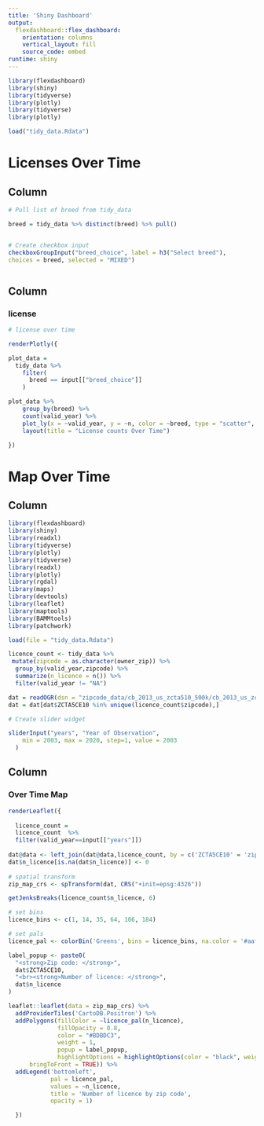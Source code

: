 ```yaml
---
title: 'Shiny Dashboard'
output: 
  flexdashboard::flex_dashboard:
    orientation: columns
    vertical_layout: fill
    source_code: embed
runtime: shiny 
---
```


```r
library(flexdashboard)
library(shiny)
library(tidyverse)
library(plotly)
library(tidyverse)
library(plotly)

load("tidy_data.Rdata")
```



Licenses Over Time
===================================== 

Column {.sidebar}
-----------------------------------------------------------------------


```r
# Pull list of breed from tidy_data

breed = tidy_data %>% distinct(breed) %>% pull()


# Create checkbox input
checkboxGroupInput("breed_choice", label = h3("Select breed"),
choices = breed, selected = "MIXED")



```

Column {.tabset}
-----------------------------------------------------------------------

### license

```r
# license over time

renderPlotly({ 

plot_data = 
  tidy_data %>%
    filter(
      breed == input[["breed_choice"]]
    ) 

plot_data %>% 
    group_by(breed) %>% 
    count(valid_year) %>% 
    plot_ly(x = ~valid_year, y = ~n, color = ~breed, type = "scatter", mode = "lines+markers") %>% 
    layout(title = "License counts Over Time")

})


```


Map Over Time
===================================== 

Column {.sidebar}
-----------------------------------------------------------------------

```r
library(flexdashboard)
library(shiny)
library(readxl)
library(tidyverse)
library(plotly)
library(tidyverse)
library(readxl)
library(plotly)
library(rgdal)
library(maps)
library(devtools)
library(leaflet)
library(maptools)
library(BAMMtools)
library(patchwork)

load(file = "tidy_data.Rdata")
```

```r
licence_count <- tidy_data %>% 
 mutate(zipcode = as.character(owner_zip)) %>% 
  group_by(valid_year,zipcode) %>%
  summarize(n_licence = n()) %>% 
  filter(valid_year != "NA")

dat = readOGR(dsn = "zipcode_data/cb_2013_us_zcta510_500k/cb_2013_us_zcta510_500k.shp") 
dat = dat[dat$ZCTA5CE10 %in% unique(licence_count$zipcode),]

```


```r
# Create slider widget

sliderInput("years", "Year of Observation",
    min = 2003, max = 2020, step=1, value = 2003
  )
```


Column {.tabset}
-----------------------------------------------------------------------

###  Over Time Map

```r
renderLeaflet({
 
  licence_count = 
  licence_count  %>%
  filter(valid_year==input[["years"]])
  
dat@data <- left_join(dat@data,licence_count, by = c('ZCTA5CE10' = 'zipcode'))
dat$n_licence[is.na(dat$n_licence)] <- 0
  
# spatial transform
zip_map_crs <- spTransform(dat, CRS("+init=epsg:4326"))

getJenksBreaks(licence_count$n_licence, 6)

# set bins
licence_bins <- c(1, 14, 35, 64, 106, 184)

# set pals
licence_pal <- colorBin('Greens', bins = licence_bins, na.color = '#aaff56')

label_popup <- paste0(
  "<strong>Zip code: </strong>",
  dat$ZCTA5CE10,
  "<br><strong>Number of licence: </strong>",
  dat$n_licence
)

leaflet::leaflet(data = zip_map_crs) %>% 
  addProviderTiles('CartoDB.Positron') %>% 
  addPolygons(fillColor = ~licence_pal(n_licence),
              fillOpacity = 0.8,
              color = "#BDBDC3",
              weight = 1,
              popup = label_popup,
              highlightOptions = highlightOptions(color = "black", weight = 2,
      bringToFront = TRUE)) %>% 
  addLegend('bottomleft',
            pal = licence_pal,
            values = ~n_licence,
            title = 'Number of licence by zip code',
            opacity = 1)

  })

  
```

